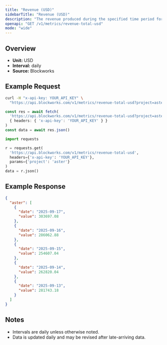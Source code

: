 ```yaml
---
title: "Revenue (USD)"
sidebarTitle: "Revenue (USD)"
description: "The revenue produced during the specified time period for given project."
openapi: "GET /v1/metrics/revenue-total-usd"
mode: "wide"
---
```


## Overview

- **Unit:** USD
- **Interval:** daily
- **Source:** Blockworks

## Example Request

<CodeGroup>

```bash cURL
curl -H "x-api-key: YOUR_API_KEY" \
  "https://api.blockworks.com/v1/metrics/revenue-total-usd?project=aster"
```

```typescript TypeScript
const res = await fetch(
  'https://api.blockworks.com/v1/metrics/revenue-total-usd?project=aster',
  { headers: { 'x-api-key': 'YOUR_API_KEY' } }
)
const data = await res.json()
```

```python Python
import requests

r = requests.get(
  'https://api.blockworks.com/v1/metrics/revenue-total-usd',
  headers={'x-api-key': 'YOUR_API_KEY'},
  params={'project': 'aster'}
)
data = r.json()
```

</CodeGroup>

## Example Response

```json
{
  "aster": [
    {
      "date": "2025-09-17",
      "value": 303697.08
    },
    {
      "date": "2025-09-16",
      "value": 286062.88
    },
    {
      "date": "2025-09-15",
      "value": 254607.04
    },
    {
      "date": "2025-09-14",
      "value": 262820.04
    },
    {
      "date": "2025-09-13",
      "value": 281743.18
    }
  ]
}
```

## Notes
- Intervals are daily unless otherwise noted.
- Data is updated daily and may be revised after late-arriving data.